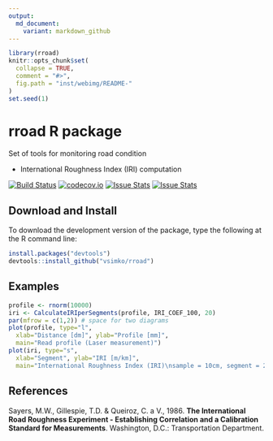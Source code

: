 ```yaml
---
output:
  md_document:
    variant: markdown_github
---
```

<!-- README.md is generated from README.Rmd. Please edit that file -->
```r
library(rroad)
knitr::opts_chunk$set(
  collapse = TRUE,
  comment = "#>",
  fig.path = "inst/webimg/README-"
)
set.seed(1)
```

# rroad R package
Set of tools for monitoring road condition

- International Roughness Index (IRI) computation

[![Build Status](https://travis-ci.org/vsimko/rroad.svg)](https://travis-ci.org/vsimko/rroad)
[![codecov.io](https://codecov.io/github/vsimko/rroad/coverage.svg?branch=master)](https://codecov.io/github/vsimko/rroad?branch=master)
[![Issue Stats](http://issuestats.com/github/vsimko/rroad/badge/pr)](http://issuestats.com/github/vsimko/rroad)
[![Issue Stats](http://issuestats.com/github/vsimko/rroad/badge/issue)](http://issuestats.com/github/vsimko/rroad)

## Download and Install

To download the development version of the package, type the following at the R command line:
```r
install.packages("devtools")
devtools::install_github("vsimko/rroad")
```

## Examples

```r
profile <- rnorm(10000)
iri <- CalculateIRIperSegments(profile, IRI_COEF_100, 20)
par(mfrow = c(1,2)) # space for two diagrams
plot(profile, type="l",
  xlab="Distance [dm]", ylab="Profile [mm]",
  main="Read profile (Laser measurement)")
plot(iri, type="s",
  xlab="Segment", ylab="IRI [m/km]",
  main="International Roughness Index (IRI)\nsample = 10cm, segment = 20m")
```

## References

<a id="Sayers1986"/>
Sayers, M.W., Gillespie, T.D. & Queiroz, C. a V., 1986.
**The International Road Roughness Experiment - Establishing Correlation and a Calibration Standard for Measurements**.
Washington, D.C.: Transportation Department.
